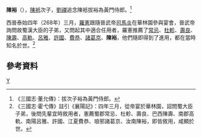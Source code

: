 '''陳裕 '''（{{bd|？||？年|catIdx=C}}），[[陳袛|陳袛]]次子，[[劉禪|劉禪]]追念陳袛拔裕為黃門侍郎。<ref>《三國志·董允傳》：拔次子裕為黃門侍郎。</ref>

西晉泰始四年（268年）三月，[[羅憲|羅憲]]跟隨晉武帝[[司馬炎|司馬炎]]在華林園參與宴會，晉武帝詢問故蜀漢大臣的子弟，又問起其中適合任用者，羅憲推薦了[[常忌|常忌]]、[[杜軫|杜軫]]、[[壽良|壽良]]、[[陳壽|陳壽]]、[[高軌|高軌]]、[[呂雅|呂雅]]、[[許國_(晉朝)|許國]]、[[費恭|費恭]]、[[諸葛京|諸葛京]]、'''陳裕'''，他們隨即得到了進用，都在當時知名於世。<ref>《三國志·霍弋傳》註引《襄陽記》：四年三月，從帝宴於華林園，詔問蜀大臣子弟，後問先輩宜時敘用者，憲薦蜀郡常忌、杜軫、壽良、巴西陳壽、南郡高軌、南陽呂雅、許國、江夏費恭、琅邪諸葛京、汝南陳裕，即皆敘用，咸顯於世。</ref>

==參考資料==
{{reflist}}
[[Category:陳姓|Y]]
{{三国人物小作品}}